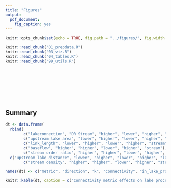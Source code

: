 ```yaml
---
title: "Figures"
output:
  pdf_document:
    fig_caption: yes
---
```


```r
knitr::opts_chunk$set(echo = TRUE, fig.path = "../figures/", fig.width = 5.5, fig.height = 4.2)
```

```r
knitr::read_chunk("01_prepdata.R")
knitr::read_chunk("03_viz.R")
knitr::read_chunk("04_tables.R")
knitr::read_chunk("99_utils.R")
```

```r

```

```r

```

```r

```

```r

```

```r

```

```r

```

```r

```

```r

```

## Summary

```r
dt <- data.frame(
  rbind(
        c("lakeconnection", "DR_Stream", "higher", "lower", "higher", "lake"), 
        c("upstream lake area", "lower", "higher", "lower", "higher", "lake"), 
        c("link_length", "lower", "higher", "lower", "higher", "stream"), 
        c("baseflow", "higher", "higher", "lower", "higher", "stream"), 
        c("stream order ratio", "higher", "higher", "lower", "higher", "stream"),
  c("upstream lake distance", "lower", "higher", "lower", "higher", "lake-stream"), 
        c("stream density", "higher", "higher", "lower", "higher", "stream")))

names(dt) <- c("metric", "direction", "k", "connectivity", "in_lake_processing", "axis")

knitr::kable(dt, caption = c("Connectivity metric effects on lake processing."))
```